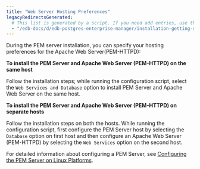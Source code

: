```yaml
---
title: "Web Server Hosting Preferences"
legacyRedirectsGenerated:
  # This list is generated by a script. If you need add entries, use the `legacyRedirects` key.
  - "/edb-docs/d/edb-postgres-enterprise-manager/installation-getting-started/linux-installation-guide/8.0/installing_pem_server_and_apache_web_server_preferences.html"
---
```


During the PEM server installation, you can specify your hosting preferences for the Apache Web Server(PEM-HTTPD):

**To install the PEM Server and Apache Web Server (PEM-HTTPD) on the same host**

Follow the installation steps; while running the configuration script, select the `Web Services and Database` option to install PEM Server and Apache Web Server on the same host.

**To install the PEM Server and Apache Web Server (PEM-HTTPD) on separate hosts**

Follow the installation steps on both the hosts. While running the configuration script, first configure the PEM Server host by selecting the `Database` option on first host and then configure an Apache Web Server (PEM-HTTPD) by selecting the `Web Services` option on the second host.

For detailed information about configuring a PEM Server, see [Configuring the PEM Server on Linux Platforms](05_configuring_the_pem_server_on_linux/#configuring_the_pem_server_on_linux).

